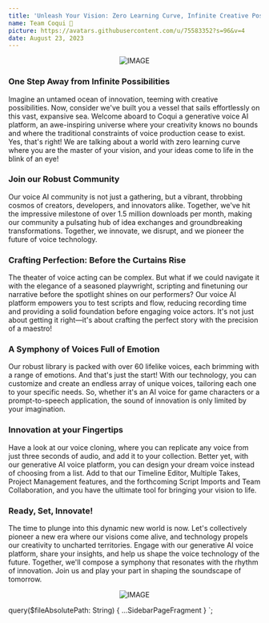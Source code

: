 ```yaml
---
title: 'Unleash Your Vision: Zero Learning Curve, Infinite Creative Possibilities'
name: Team Coqui 🐸
picture: https://avatars.githubusercontent.com/u/75583352?s=96&v=4
date: August 23, 2023
---
```



<div align="center">

![IMAGE](../../../data/images/blog/posts/blog-unleashing-your-vision.png)

</div>

### One Step Away from Infinite Possibilities

Imagine an untamed ocean of innovation, teeming with creative possibilities. Now,
consider we've built you a vessel that sails effortlessly on this vast, expansive
sea. Welcome aboard to Coqui a generative voice AI platform, an awe-inspiring
universe where your creativity knows no bounds and where the traditional constraints
of voice production cease to exist. Yes, that's right! We are talking about a world
with zero learning curve where you are the master of your vision, and your ideas
come to life in the blink of an eye!

### Join our Robust Community

Our voice AI community is not just a gathering, but a vibrant, throbbing cosmos of
creators, developers, and innovators alike. Together, we've hit the impressive
milestone of over 1.5 million downloads per month, making our community a pulsating
hub of idea exchanges and groundbreaking transformations. Together, we innovate,
we disrupt, and we pioneer the future of voice technology.

### Crafting Perfection: Before the Curtains Rise

The theater of voice acting can be complex. But what if we could navigate it with the
elegance of a seasoned playwright, scripting and finetuning our narrative before the
spotlight shines on our performers? Our voice AI platform empowers you to test scripts
and flow, reducing recording time and providing a solid foundation before engaging
voice actors. It's not just about getting it right—it's about crafting the perfect
story with the precision of a maestro!

### A Symphony of Voices Full of Emotion

Our robust library is packed with over 60 lifelike voices, each brimming with a range of
emotions. And that's just the start! With our technology, you can customize and create
an endless array of unique voices, tailoring each one to your specific needs. So,
whether it's an AI voice for game characters or a prompt-to-speech application, the
sound of innovation is only limited by your imagination.

### Innovation at your Fingertips

Have a look at our voice cloning, where you can replicate any voice from just three
seconds of audio, and add it to your collection. Better yet, with our generative AI
voice platform, you can design your dream voice instead of choosing from a list.
Add to that our Timeline Editor, Multiple Takes, Project Management features, and
the forthcoming Script Imports and Team Collaboration, and you have the ultimate
tool for bringing your vision to life.

### Ready, Set, Innovate!

The time to plunge into this dynamic new world is now. Let's collectively pioneer a
new era where our visions come alive, and technology propels our creativity to
uncharted territories. Engage with our generative AI voice platform, share your
insights, and help us shape the voice technology of the future. Together, we'll
compose a symphony that resonates with the rhythm of innovation. Join us and play
your part in shaping the soundscape of tomorrow.

<div align="center">

<Link to="https://app.coqui.ai/auth/signup">

![IMAGE](../../../data/images/blog/posts/blog-unleashing-your-vision-try-now-for-free.png)

</Link>

</div>

  query($fileAbsolutePath: String) {
    ...SidebarPageFragment
  }
`;
